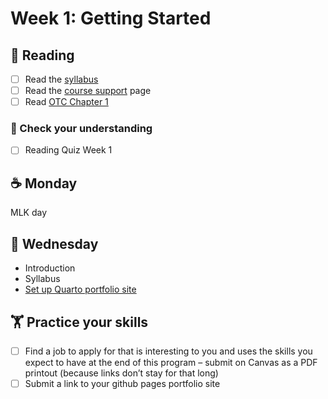 # Week 1: Getting Started
  
## 📖 Reading

  - [ ] Read the [syllabus](../syllabus.pdf)
- [ ] Read the [course support](../course-support.qmd) page
- [ ] Read [OTC Chapter 1](https://alg.manifoldapp.org/read/open-technical-communication/section/0debb16b-f623-4033-a47b-973d65ab0961)

### 🎯 Check your understanding

- [ ] Reading Quiz Week 1

## ☕ Monday

MLK day
  
## 🐪 Wednesday

- Introduction
- Syllabus
- [Set up Quarto portfolio site](../instructions/setup-github-portfolio.qmd)

##  🏋️ Practice your skills

- [ ] Find a job to apply for that is interesting to you and uses the skills you expect to have at the end of this program – submit on Canvas as a PDF printout (because links don’t stay for that long)
- [ ] Submit a link to your github pages portfolio site

